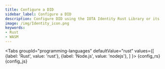 ```yaml
---
title: Configure a DID
sidebar_label: Configure a DID
description: Configure DID using the IOTA Identity Rust Library or its WASM binding.
image: /img/Identity_icon.png
keywords:
- Rust
- WASM
---
```


<Tabs
groupId="programming-languages"
defaultValue="rust"
values={[
{label: 'Rust', value: 'rust'},
{label: 'Node.js', value: 'nodejs'},
]
}>
<TabItem value="rust">
    <CodeBlock className="language-javascript">
        {config_rs}
    </CodeBlock>
</TabItem>
<TabItem value='nodejs'>
    <CodeBlock className="language-javascript">
        {config_js}
    </CodeBlock></TabItem>
</Tabs>